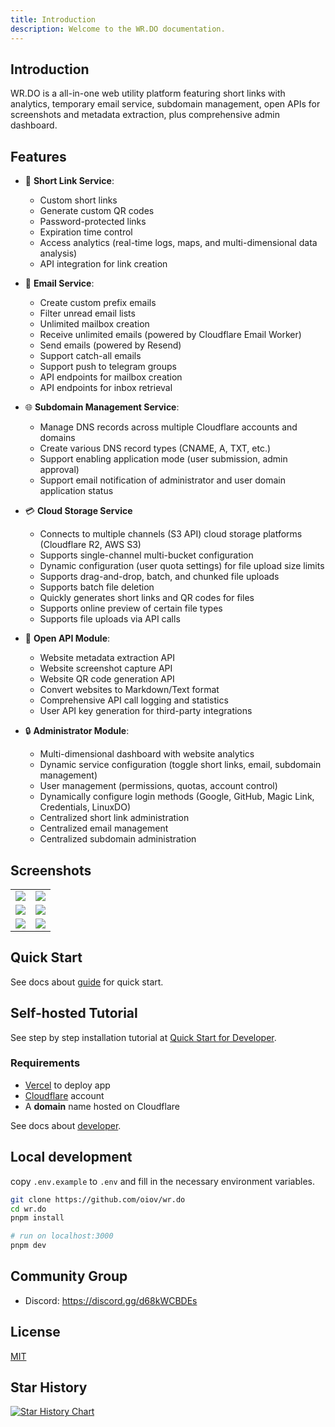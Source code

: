 ```yaml
---
title: Introduction
description: Welcome to the WR.DO documentation.
---
```


## Introduction

WR.DO is a all-in-one web utility platform featuring short links with analytics, temporary email service, subdomain management, open APIs for screenshots and metadata extraction, plus comprehensive admin dashboard.

## Features

- 🔗 **Short Link Service**:
  - Custom short links
  - Generate custom QR codes
  - Password-protected links
  - Expiration time control
  - Access analytics (real-time logs, maps, and multi-dimensional data analysis)
  - API integration for link creation

- 📮 **Email Service**:
  - Create custom prefix emails
  - Filter unread email lists
  - Unlimited mailbox creation
  - Receive unlimited emails (powered by Cloudflare Email Worker)
  - Send emails (powered by Resend)
  - Support catch-all emails
  - Support push to telegram groups
  - API endpoints for mailbox creation
  - API endpoints for inbox retrieval

- 🌐 **Subdomain Management Service**:
  - Manage DNS records across multiple Cloudflare accounts and domains
  - Create various DNS record types (CNAME, A, TXT, etc.)
  - Support enabling application mode (user submission, admin approval)
  - Support email notification of administrator and user domain application status

- 💳 **Cloud Storage Service**
  - Connects to multiple channels (S3 API) cloud storage platforms (Cloudflare R2, AWS S3)
  - Supports single-channel multi-bucket configuration
  - Dynamic configuration (user quota settings) for file upload size limits
  - Supports drag-and-drop, batch, and chunked file uploads
  - Supports batch file deletion
  - Quickly generates short links and QR codes for files
  - Supports online preview of certain file types
  - Supports file uploads via API calls

- 📡 **Open API Module**:
  - Website metadata extraction API
  - Website screenshot capture API
  - Website QR code generation API
  - Convert websites to Markdown/Text format
  - Comprehensive API call logging and statistics
  - User API key generation for third-party integrations
  
- 🔒 **Administrator Module**:
  - Multi-dimensional dashboard with website analytics
  - Dynamic service configuration (toggle short links, email, subdomain management)
  - User management (permissions, quotas, account control)
  - Dynamically configure login methods (Google, GitHub, Magic Link, Credentials, LinuxDO)
  - Centralized short link administration
  - Centralized email management
  - Centralized subdomain administration

## Screenshots

<table>
  <tr>
    <td><img src="https://wr.do/_static/images/light-preview.png" /></td>
    <td><img src="https://wr.do/_static/images/example_02.png" /></td>
  </tr>
  <tr>
    <td><img src="https://wr.do/_static/images/example_01.png" /></td>
    <td><img src="https://wr.do/_static/images/realtime-globe.png" /></td>
  </tr>
  <tr>
    <td><img src="https://wr.do/_static/images/example_03.png" /></td>
    <td><img src="https://wr.do/_static/images/domains.png" /></td>
  </tr>
</table>

## Quick Start

See docs about [guide](/docs/quick-start) for quick start.

## Self-hosted Tutorial

See step by step installation tutorial at [Quick Start for Developer](https://wr.do/docs/developer/quick-start).

### Requirements

- [Vercel](https://vercel.com) to deploy app
- [Cloudflare](https://dash.cloudflare.com/) account  
- A **domain** name hosted on Cloudflare

See docs about [developer](/docs/developer/installation).

## Local development

copy `.env.example` to `.env` and fill in the necessary environment variables.

```bash
git clone https://github.com/oiov/wr.do
cd wr.do
pnpm install

# run on localhost:3000
pnpm dev
```

## Community Group

- Discord: https://discord.gg/d68kWCBDEs

## License

[MIT](https://github.com/oiov/wr.do/LICENSE.md)

## Star History

[![Star History Chart](https://api.star-history.com/svg?repos=oiov/wr.do&type=Date)](https://star-history.com/#oiov/wr.do&Date)

